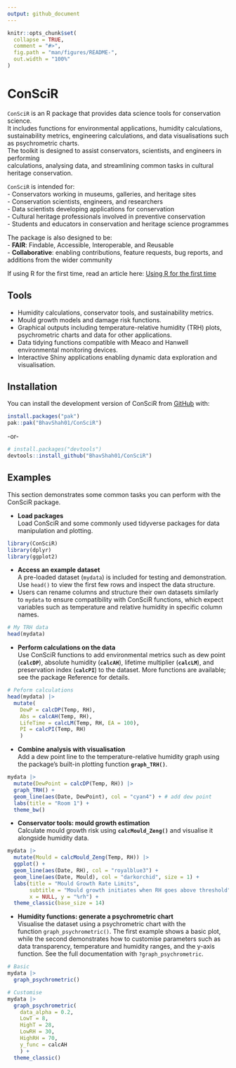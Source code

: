 ```yaml
---
output: github_document
---
```


<!-- README.md is generated from README.Rmd. Please edit that file -->

```r
knitr::opts_chunk$set(
  collapse = TRUE,
  comment = "#>",
  fig.path = "man/figures/README-",
  out.width = "100%"
)
```

# ConSciR

<!-- badges: start -->

<!-- badges: end -->

`ConSciR` is an R package that provides data science tools for conservation science.\
It includes functions for environmental applications, humidity calculations, sustainability metrics, engineering calculations, and data visualisations such as psychrometric charts.\
The toolkit is designed to assist conservators, scientists, and engineers in performing\
calculations, analysing data, and streamlining common tasks in cultural heritage conservation.

`ConSciR` is intended for:\
- Conservators working in museums, galleries, and heritage sites\
- Conservation scientists, engineers, and researchers\
- Data scientists developing applications for conservation\
- Cultural heritage professionals involved in preventive conservation\
- Students and educators in conservation and heritage science programmes

The package is also designed to be:\
- **FAIR**: Findable, Accessible, Interoperable, and Reusable\
- **Collaborative**: enabling contributions, feature requests, bug reports, and\
additions from the wider community

If using R for the first time, read an article here: [Using R for the first time](https://bhavshah01.github.io/ConSciR/articles/ConSciR-FirstTimeR.html)

## Tools

-   Humidity calculations, conservator tools, and sustainability metrics.
-   Mould growth models and damage risk functions.
-   Graphical outputs including temperature-relative humidity (TRH) plots, psychrometric charts and data for other applications.
-   Data tidying functions compatible with Meaco and Hanwell environmental monitoring devices.
-   Interactive Shiny applications enabling dynamic data exploration and visualisation.

## Installation

You can install the development version of ConSciR from [GitHub](https://github.com/) with:

``` r
install.packages("pak")
pak::pak("BhavShah01/ConSciR")
```

-or-

``` r
# install.packages("devtools")
devtools::install_github("BhavShah01/ConSciR")
```

## Examples

This section demonstrates some common tasks you can perform with the ConSciR package.

-   **Load packages**\
    Load ConSciR and some commonly used tidyverse packages for data manipulation and plotting.

```r
library(ConSciR)
library(dplyr)
library(ggplot2)
```

-   **Access an example dataset**\
    A pre-loaded dataset (`mydata`) is included for testing and demonstration. Use `head()` to view the first few rows and inspect the data structure.
-   Users can rename columns and structure their own datasets similarly to `mydata` to ensure compatibility with ConSciR functions, which expect variables such as temperature and relative humidity in specific column names.

```r
# My TRH data
head(mydata)
```

-   **Perform calculations on the data**\
    Use ConSciR functions to add environmental metrics such as dew point (**`calcDP`**), absolute humidity (**`calcAH`**), lifetime multiplier (**`calcLM`**), and preservation index (**`calcPI`**) to the dataset. More functions are available; see the package Reference for details.

```r
# Peform calculations
head(mydata) |>
  mutate(
    DewP = calcDP(Temp, RH), 
    Abs = calcAH(Temp, RH), 
    LifeTime = calcLM(Temp, RH, EA = 100), 
    PI = calcPI(Temp, RH)
    )
```

-   **Combine analysis with visualisation**\
    Add a dew point line to the temperature-relative humidity graph using the package’s built-in plotting function **`graph_TRH()`**.

```r
mydata |>
  mutate(DewPoint = calcDP(Temp, RH)) |>
  graph_TRH() + 
  geom_line(aes(Date, DewPoint), col = "cyan4") + # add dew point
  labs(title = "Room 1") +
  theme_bw()
```

-   **Conservator tools: mould growth estimation**\
    Calculate mould growth risk using **`calcMould_Zeng()`** and visualise it alongside humidity data.

```r
mydata |>
  mutate(Mould = calcMould_Zeng(Temp, RH)) |>
  ggplot() +
  geom_line(aes(Date, RH), col = "royalblue3") +
  geom_line(aes(Date, Mould), col = "darkorchid", size = 1) +
  labs(title = "Mould Growth Rate Limits", 
       subtitle = "Mould growth initiates when RH goes above threshold",
       x = NULL, y = "%rh") + 
  theme_classic(base_size = 14)
```

-   **Humidity functions: generate a psychrometric chart**\
    Visualise the dataset using a psychrometric chart with the function `graph_psychrometric()`. The first example shows a basic plot, while the second demonstrates how to customise parameters such as data transparency, temperature and humidity ranges, and the y-axis function. See the full documentation with `?graph_psychrometric`.

```r

# Basic
mydata |>
  graph_psychrometric() 

# Customise 
mydata |>
  graph_psychrometric(
    data_alpha = 0.2,
    LowT = 8, 
    HighT = 28,
    LowRH = 30,
    HighRH = 70,
    y_func = calcAH
    ) +
  theme_classic()
```
